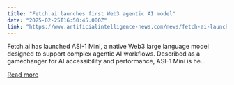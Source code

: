 ```yaml
---
title: "Fetch.ai launches first Web3 agentic AI model"
date: "2025-02-25T16:50:45.000Z"
link: "https://www.artificialintelligence-news.com/news/fetch-ai-launches-first-web3-agentic-ai-model/"
---
```


Fetch.ai has launched ASI-1 Mini, a native Web3 large language model designed to support complex agentic AI workflows. Described as a gamechanger for AI accessibility and performance, ASI-1 Mini is he...

[Read more](https://www.artificialintelligence-news.com/news/fetch-ai-launches-first-web3-agentic-ai-model/)
